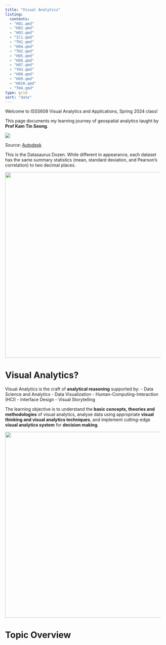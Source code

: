 ```yaml
---
title: "Visual Analytics"
listing:
  contents:
  - "HO1.qmd"
  - "HO2.qmd"
  - "HO3.qmd"
  - "IC1.qmd"
  - "TH1.qmd"
  - "HO4.qmd"
  - "TH2.qmd"
  - "HO5.qmd"
  - "HO6.qmd"
  - "HO7.qmd"
  - "TH3.qmd"
  - "HO8.qmd"
  - "HO9.qmd"
  - "HO10.qmd"
  - "TH4.qmd"
type: grid
sort: "date"
---
```


Welcome to ISSS608 Visual Analytics and Applications, Spring 2024 class!

This page documents my learning journey of geospatial analytics taught by **Prof Kam Tin Seong**.

![](_site/images/datasaurus.gif)

Source: [Autodesk](https://www.research.autodesk.com/publications/same-stats-different-graphs/)

This is the Datasaurus Dozen. While different in appearance, each dataset has the same summary statistics (mean, standard deviation, and Pearson’s correlation) to two decimal places.

![](_site/images/datasaurus_all.png){width="600"}

# Visual Analytics?

Visual Analytics is the craft of **analytical reasoning** supported by: - Data Science and Analytics - Data Visualization - Human-Computing-Interaction (HCI) - Interface Design - Visual Storytelling

The learning objective is to understand the **basic concepts, theories and methodologies** of visual analytics, analyse data using appropriate **visual thinking and visual analytics techniques**, and implement cutting-edge **visual analytics system** for **decision making**.

![](_site/images/VA.png){width="600"}

# Topic Overview
